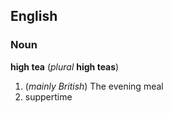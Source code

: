 ==English==
=== Noun ===
'''high tea''' (''plural'' '''high teas''')
# (''mainly British'') The evening meal
# suppertime